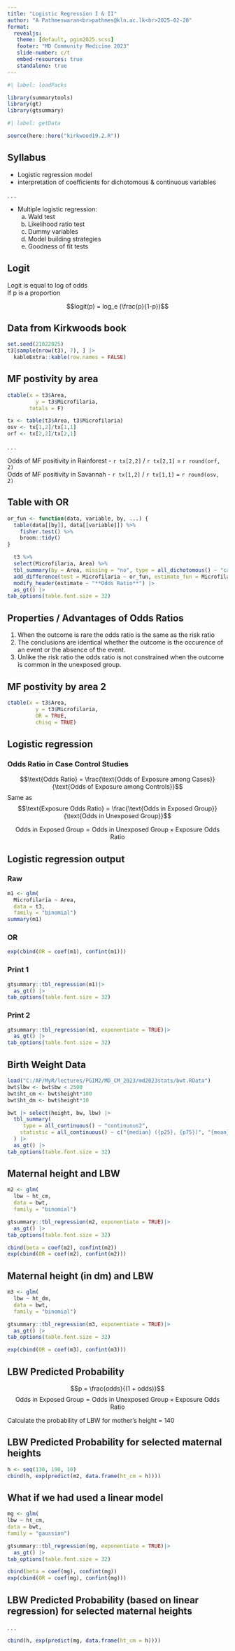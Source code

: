 ```yaml
---
title: "Logistic Regression I & II"
author: "A Pathmeswaran<br>pathmes@kln.ac.lk<br>2025-02-28"
format: 
  revealjs:
   theme: [default, pgim2025.scss]
   footer: "MD Community Medicine 2023"
   slide-number: c/t
   embed-resources: true
   standalone: true
---
```


```r
#| label: loadPacks

library(summarytools)
library(gt)
library(gtsummary)

```

```r
#| label: getData

source(here::here("kirkwood19.2.R"))
```


## Syllabus
- Logistic regression model
- interpretation of coefficients for dichotomous & continuous variables

 . . .  
 
- Multiple logistic regression:  
  a. Wald test
  b. Likelihood ratio test
  c. Dummy variables
  d. Model building strategies
  e. Goodness of fit tests
  
## Logit

Logit is equal to log of odds  
If p is a proportion  

$$logit(p) = log_e (\frac{p}{1-p})$$

## Data from Kirkwoods book

```r
set.seed(21022025)
t3[sample(nrow(t3), 7), ] |> 
  kableExtra::kable(row.names = FALSE)
```

## MF postivity by area

```r
ctable(x = t3$Area,
         y = t3$Microfilaria,
       totals = F)
```
```r
tx <- table(t3$Area, t3$Microfilaria)
osv <- tx[1,2]/tx[1,1]
orf <- tx[2,2]/tx[2,1]
```

 . . .  
 
Odds of MF positivity in Rainforest - `r tx[2,2]` / `r tx[2,1]` = 
`r round(orf, 2)`  
Odds of MF positivity in Savannah - `r tx[1,2]` / `r tx[1,1]` = 
`r round(osv, 2)`


## Table with OR

```r
or_fun <- function(data, variable, by, ...) {
  table(data[[by]], data[[variable]]) %>%
    fisher.test() %>%
    broom::tidy()
}

  t3 %>%
  select(Microfilaria, Area) %>%
  tbl_summary(by = Area, missing = "no", type = all_dichotomous() ~ "categorical") %>%
  add_difference(test = Microfilaria ~ or_fun, estimate_fun = Microfilaria ~ style_ratio) %>%
  modify_header(estimate ~ "**Odds Ratio**") |> 
  as_gt() |> 
tab_options(table.font.size = 32)
```

## Properties / Advantages of Odds Ratios

1. When the outcome is rare the odds ratio is the same as the risk ratio
2. The conclusions are identical whether the outcome is the occurence of an event or the absence of the event.
2. Unlike the risk ratio the odds ratio is not constrained when the outcome is common in the unexposed group.

## MF postivity by area 2

```r
ctable(x = t3$Area,
         y = t3$Microfilaria,
         OR = TRUE,
         chisq = TRUE)
```

## Logistic regression{.smaller}

### Odds Ratio in Case Control Studies
$$\text{Odds Ratio} = \frac{\text{Odds of Exposure among Cases}}
{\text{Odds of Exposure among Controls}}$$
Same as  
$$\text{Exposure Odds Ratio} = \frac{\text{Odds in Exposed Group}}
{\text{Odds in Unexposed Group}}$$

$$\text{Odds in Exposed Group} = \text{Odds in Unexposed Group} \times \text{Exposure Odds Ratio}$$

## Logistic regression output


::: {.panel-tabset}

### Raw

```r
m1 <- glm(
  Microfilaria ~ Area, 
  data = t3, 
  family = "binomial")
summary(m1)
```

### OR

```r
exp(cbind(OR = coef(m1), confint(m1)))
```

### Print 1

```r
gtsummary::tbl_regression(m1)|> 
  as_gt() |> 
tab_options(table.font.size = 32)
```


### Print 2

```r
gtsummary::tbl_regression(m1, exponentiate = TRUE)|> 
  as_gt() |> 
tab_options(table.font.size = 32)
```

:::



## Birth Weight Data

```r
load("C:/AP/MyR/lectures/PGIM2/MD_CM_2023/md2023stats/bwt.RData")
bwt$lbw <- bwt$bw < 2500
bwt$ht_cm <- bwt$height*100
bwt$ht_dm <- bwt$height*10

bwt |> select(height, bw, lbw) |> 
  tbl_summary(
     type = all_continuous() ~ "continuous2",
    statistic = all_continuous() ~ c("{median} ({p25}, {p75})", "{mean}, ({sd})")
  ) |> 
  as_gt() |> 
tab_options(table.font.size = 32)
```

## Maternal height and LBW

```r
m2 <- glm(
  lbw ~ ht_cm, 
  data = bwt, 
  family = "binomial")

gtsummary::tbl_regression(m2, exponentiate = TRUE)|> 
  as_gt() |> 
tab_options(table.font.size = 32)

cbind(beta = coef(m2), confint(m2))
exp(cbind(OR = coef(m2), confint(m2)))
```

## Maternal height (in dm) and LBW

```r
m3 <- glm(
  lbw ~ ht_dm, 
  data = bwt, 
  family = "binomial")

gtsummary::tbl_regression(m3, exponentiate = TRUE)|> 
  as_gt() |> 
tab_options(table.font.size = 32)

exp(cbind(OR = coef(m3), confint(m3)))
```

## LBW Predicted Probability 

$$p = \frac{odds}{(1 + odds)}$$
$$\text{Odds in Exposed Group} = \text{Odds in Unexposed Group} \times \text{Exposure Odds Ratio}$$

Calculate the probability of LBW for mother's height = 140

## LBW Predicted Probability for selected maternal heights

```r
h <- seq(130, 190, 10)
cbind(h, exp(predict(m2, data.frame(ht_cm = h))))


```

## What if we had used a linear model
```r
mg <- glm(
lbw ~ ht_cm,
data = bwt,
family = "gaussian")

gtsummary::tbl_regression(mg, exponentiate = TRUE)|> 
  as_gt() |> 
tab_options(table.font.size = 32)

cbind(beta = coef(mg), confint(mg))
exp(cbind(OR = coef(mg), confint(mg)))

```

## LBW Predicted Probability (based on linear regression) for selected maternal heights

 . . .  
 
 
```r
cbind(h, exp(predict(mg, data.frame(ht_cm = h))))
```
